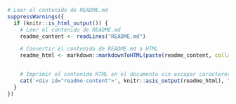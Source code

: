 ```r
# Leer el contenido de README.md
suppressWarnings({
  if (knitr::is_html_output()) {
    # Leer el contenido de README.md
    readme_content <- readLines("README.md")

    # Convertir el contenido de README.md a HTML
    readme_html <- markdown::markdownToHTML(paste(readme_content, collapse = "\n"), fragment.only = TRUE)


    # Imprimir el contenido HTML en el documento sin escapar caracteres especiales
    cat('<div id="readme-content">', knitr::asis_output(readme_html), "</div>", sep = "\n")
  }
})
```
